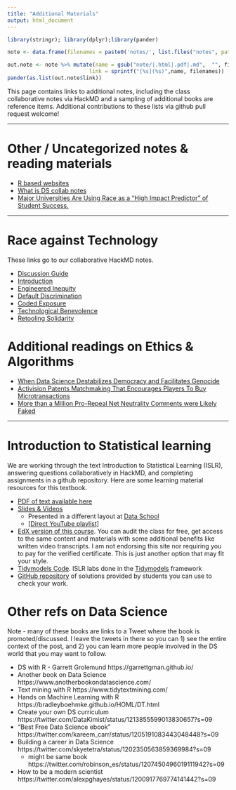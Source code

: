 ```yaml
---
title: "Additional Materials"
output: html_document
---
```


```r
library(stringr); library(dplyr);library(pander)

note <- data.frame(filenames = paste0('notes/', list.files("notes", pattern='*.pdf|*.html|*.docx')))

out.note <- note %>% mutate(name = gsub("note/|.html|.pdf|.md",  "", filenames), 
                          link = sprintf("[%s](%s)",name, filenames))
pander(as.list(out.note$link))
```

This page contains links to additional notes, including the class collaborative notes via HackMD and a sampling of additional books are reference items. Additional contributions to these lists via github pull request welcome!

----

# Other / Uncategorized notes & reading materials

* [R based websites](notes/cn01_Rbased_websites.html)
* [What is DS collab notes](https://hackmd.io/@norcalbiostat/whatisds)
* [Major Universities Are Using Race as a "High Impact Predictor" of Student Success.](https://themarkup.org/news/2021/03/02/major-universities-are-using-race-as-a-high-impact-predictor-of-student-success)



----

# Race against Technology

These links go to our collaborative HackMD notes. 

* [Discussion Guide](notes/RAT Discussion Guide.pdf)
* [Introduction](https://hackmd.io/@norcalbiostat/rat-intro)
* [Engineered Inequity](https://hackmd.io/@norcalbiostat/engineered_inequity)
* [Default Discrimination](https://hackmd.io/@norcalbiostat/default_discrimination)
* [Coded Exposure](https://hackmd.io/@norcalbiostat/coded_exposure)
* [Technological Benevolence](https://hackmd.io/@norcalbiostat/tech_benevolence)
* [Retooling Solidarity](https://hackmd.io/@norcalbiostat/retooling_solidarity)


# Additional readings on Ethics & Algorithms

* [When Data Science Destabilizes Democracy and Facilitates Genocide](http://www.fast.ai/2017/11/02/ethics/)
* [Activision Patents Matchmaking That Encourages Players To Buy Microtransactions](https://kotaku.com/activision-patents-matchmaking-that-encourages-players-1819630937)
* [More than a Million Pro-Repeal Net Neutrality Comments were Likely Faked](https://hackernoon.com/more-than-a-million-pro-repeal-net-neutrality-comments-were-likely-faked-e9f0e3ed36a6)

----

# Introduction to Statistical learning
We are working through the text Introduction to Statistical Learning (ISLR), answering questions collaboratively in HackMD, and completing assignments in a github repository. Here are some learning material resources for this textbook. 

* [PDF of text available here](https://www.statlearning.com/) 
* [Slides & Videos](http://auapps.american.edu/alberto/www/analytics/ISLRLectures.html)
    - Presented in a different layout at [Data School](https://www.dataschool.io/15-hours-of-expert-machine-learning-videos/) 
    - [[Direct YouTube playlist]](https://www.youtube.com/channel/UCB2p-jaoolkv0h22m4I9l9Q/playlists)
* [EdX version of this course](https://www.edx.org/course/statistical-learning). You can audit the class for free, get access to the same content and materials with some additional benefits like written video transcripts. I am not endorsing this site nor requiring you to pay for the verified certificate. This is just another option that may fit your style. 
* [Tidymodels Code](https://emilhvitfeldt.github.io/ISLR-tidymodels-labs/index.html). ISLR labs done in the [Tidymodels](https://www.tidymodels.org/) framework
* [GitHub repository](https://github.com/asadoughi/stat-learning) of solutions provided by students you can use to check your work.


# Other refs on Data Science
Note - many of these books are links to a Tweet where the book is promoted/discussed. I leave the tweets in there so you can 1) see the entire context of the post, and 2) you can learn more people involved in the DS world that you may want to follow. 

* DS with R - Garrett Grolemund https://garrettgman.github.io/
* Another book on Data Science https://www.anotherbookondatascience.com/
* Text mining with R https://www.tidytextmining.com/
* Hands on Machine Learning with R https://bradleyboehmke.github.io/HOML/DT.html
* Create your own DS curriculum https://twitter.com/DataKimist/status/1213855599013830657?s=09
* "Best Free Data Science ebook" https://twitter.com/kareem_carr/status/1205191083443048448?s=09
* Building a career in Data Science https://twitter.com/skyetetra/status/1202350563859369984?s=09
    - might be same book https://twitter.com/robinson_es/status/1207450496019111942?s=09
* How to be a modern scientist https://twitter.com/alexpghayes/status/1200917769774141442?s=09    


